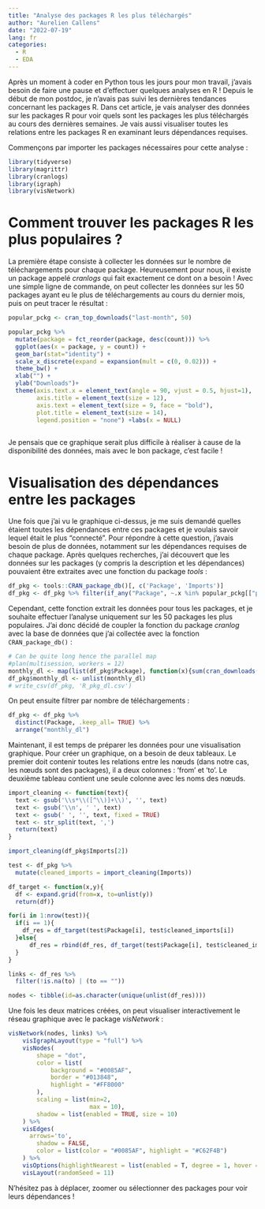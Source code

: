 ```yaml
---
title: "Analyse des packages R les plus téléchargés"
author: "Aurelien Callens"
date: "2022-07-19"
lang: fr
categories:
  - R
  - EDA
---
```


Après un moment à coder en Python tous les jours pour mon travail, j'avais besoin de faire une pause et d'effectuer quelques analyses en R ! Depuis le début de mon postdoc, je n'avais pas suivi les dernières tendances concernant les packages R. Dans cet article, je vais analyser des données sur les packages R pour voir quels sont les packages les plus téléchargés au cours des dernières semaines. Je vais aussi visualiser toutes les relations entre les packages R en examinant leurs dépendances requises.

Commençons par importer les packages nécessaires pour cette analyse :

```r
library(tidyverse)
library(magrittr)
library(cranlogs)
library(igraph)
library(visNetwork)
```


# Comment trouver les packages R les plus populaires ?

La première étape consiste à collecter les données sur le nombre de téléchargements pour chaque package. Heureusement pour nous, il existe un package appelé *cranlogs* qui fait exactement ce dont on a besoin ! Avec une simple ligne de commande, on peut collecter les données sur les 50 packages ayant eu le plus de téléchargements au cours du dernier mois, puis on peut tracer le résultat :


```r
popular_pckg <- cran_top_downloads("last-month", 50)

popular_pckg %>%
  mutate(package = fct_reorder(package, desc(count))) %>% 
  ggplot(aes(x = package, y = count)) +
  geom_bar(stat="identity") + 
  scale_x_discrete(expand = expansion(mult = c(0, 0.02))) +
  theme_bw() +
  xlab("") +
  ylab("Downloads")+
  theme(axis.text.x = element_text(angle = 90, vjust = 0.5, hjust=1),
        axis.title = element_text(size = 12),
        axis.text = element_text(size = 9, face = "bold"),
        plot.title = element_text(size = 14),
        legend.position = "none") +labs(x = NULL)
  
```

Je pensais que ce graphique serait plus difficile à réaliser à cause de la disponibilité des données, mais avec le bon package, c'est facile !

# Visualisation des dépendances entre les packages

Une fois que j'ai vu le graphique ci-dessus, je me suis demandé quelles étaient toutes les dépendances entre ces packages et je voulais savoir lequel était le plus "connecté". Pour répondre à cette question, j'avais besoin de plus de données, notamment sur les dépendances requises de chaque package. Après quelques recherches, j'ai découvert que les données sur les packages (y compris la description et les dépendances) pouvaient être extraites avec une fonction du package *tools* :


```r
df_pkg <- tools::CRAN_package_db()[, c('Package', 'Imports')]
df_pkg <- df_pkg %>% filter(if_any("Package", ~.x %in% popular_pckg[["package"]]))
```

Cependant, cette fonction extrait les données pour tous les packages, et je souhaite effectuer l'analyse uniquement sur les 50 packages les plus populaires. J'ai donc décidé de coupler la fonction du package *cranlog* avec la base de données que j'ai collectée avec la fonction `CRAN_package_db()` :

```r
# Can be quite long hence the parallel map
#plan(multisession, workers = 12)
monthly_dl <- map(list(df_pkg$Package), function(x){sum(cran_downloads(x, 'last-month')$count)})
df_pkg$monthly_dl <- unlist(monthly_dl)
# write_csv(df_pkg, 'R_pkg_dl.csv')
```

On peut ensuite filtrer par nombre de téléchargements :

```r
df_pkg <- df_pkg %>% 
  distinct(Package, .keep_all= TRUE) %>% 
  arrange("monthly_dl") 
```

Maintenant, il est temps de préparer les données pour une visualisation graphique. Pour créer un graphique, on a besoin de deux tableaux. Le premier doit contenir toutes les relations entre les nœuds (dans notre cas, les nœuds sont des packages), il a deux colonnes : 'from' et 'to'. Le deuxième tableau contient une seule colonne avec les noms des nœuds. 

```r
import_cleaning <- function(text){
  text <- gsub('\\s*\\([^\\)]+\\)', '', text)
  text <- gsub('\\n', ' ', text)
  text <- gsub(' ', '', text, fixed = TRUE)
  text <- str_split(text, ',')
  return(text)
}

import_cleaning(df_pkg$Imports[2])

test <- df_pkg %>% 
  mutate(cleaned_imports = import_cleaning(Imports))

df_target <- function(x,y){
  df <- expand.grid(from=x, to=unlist(y))
  return(df)}

for(i in 1:nrow(test)){
  if(i == 1){
    df_res = df_target(test$Package[i], test$cleaned_imports[i])
  }else{
      df_res = rbind(df_res, df_target(test$Package[i], test$cleaned_imports[i]))
  }
}

links <- df_res %>% 
  filter(!is.na(to) | (to == ""))

nodes <- tibble(id=as.character(unique(unlist(df_res))))

```

Une fois les deux matrices créées, on peut visualiser interactivement le réseau graphique avec le package *visNetwork* :

```r
visNetwork(nodes, links) %>%
    visIgraphLayout(type = "full") %>%
    visNodes(
        shape = "dot",
        color = list(
            background = "#0085AF",
            border = "#013848",
            highlight = "#FF8000"
        ),
        scaling = list(min=2,
                       max = 10),
        shadow = list(enabled = TRUE, size = 10)
    ) %>%
    visEdges(
      arrows='to',
        shadow = FALSE,
        color = list(color = "#0085AF", highlight = "#C62F4B")
    ) %>%
    visOptions(highlightNearest = list(enabled = T, degree = 1, hover = T)) %>% 
    visLayout(randomSeed = 11)

```

N'hésitez pas à déplacer, zoomer ou sélectionner des packages pour voir leurs dépendances !

